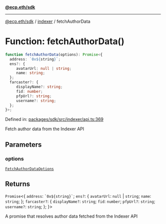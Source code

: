 [**@ecp.eth/sdk**](../../index.mdx)

***

[@ecp.eth/sdk](/sdk-reference/index.mdx) / [indexer](/sdk-reference/indexer/index.mdx) / fetchAuthorData

# Function: fetchAuthorData()

```ts
function fetchAuthorData(options): Promise<{
  address: `0x${string}`;
  ens?: {
     avatarUrl: null | string;
     name: string;
  };
  farcaster?: {
     displayName?: string;
     fid: number;
     pfpUrl?: string;
     username?: string;
  };
}>;
```

Defined in: [packages/sdk/src/indexer/api.ts:369](https://github.com/ecp-eth/comments-monorepo/blob/main/packages/sdk/src/indexer/api.ts#L369)

Fetch author data from the Indexer API

## Parameters

### options

[`FetchAuthorDataOptions`](/sdk-reference/indexer/type-aliases/FetchAuthorDataOptions.mdx)

## Returns

`Promise`\<\{
  `address`: `` `0x${string}` ``;
  `ens?`: \{
     `avatarUrl`: `null` \| `string`;
     `name`: `string`;
  \};
  `farcaster?`: \{
     `displayName?`: `string`;
     `fid`: `number`;
     `pfpUrl?`: `string`;
     `username?`: `string`;
  \};
\}\>

A promise that resolves author data fetched from the Indexer API
